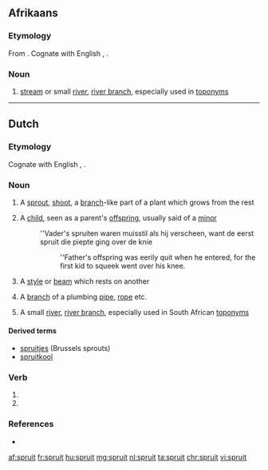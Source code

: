 ==Afrikaans==

===Etymology===
From {{etyl|nl|af}} {{term|spruit|lang=nl}}. Cognate with English {{term|sprite|lang=en}}, {{term|sprout|lang=en}}.

===Noun===
{{af-noun|spruite|spruitjie}}

# {{context|geography|lang=af}} [[stream]] or small [[river]], [[river branch]], especially used in [[toponym]]s

----

==Dutch==

===Etymology===
{{rfe|lang=nl}}
Cognate with English {{term|sprite|lang=en}}, {{term|sprout|lang=en}}.

===Noun===
{{nl-noun|c|spruiten|spruitje}}

# {{context|botany|lang=nl}} A [[sprout]], [[shoot]], a [[branch]]-like part of a plant which grows from the rest
# A [[child]], seen as a parent's [[offspring]], usually said of a [[minor]]
#: ''Vader's spruiten waren muisstil als hij verscheen, want de eerst spruit die piepte ging over de knie
#:: ''Father's offspring was eerily quit when he entered, for the first kid to squeek went over his knee.
# {{context|construction|lang=nl}} A [[style]] or [[beam]] which rests on another
# A [[branch]] of a plumbing [[pipe]], [[rope]] etc.
# {{context|geography|lang=af}} A small [[river]], [[river branch]], especially used in South African [[toponym]]s

====Derived terms====
* [[spruitjes]] (Brussels sprouts)
* [[spruitkool]]

===Verb===
{{nl-verb-form}}

# {{nl-verb form of|p=123|n=sg|t=pres|m=ind|spruiten}}
# {{nl-verb form of|m=imp|spruiten}}

===References===
* {{R:Koenen}}

[[af:spruit]]
[[fr:spruit]]
[[hu:spruit]]
[[mg:spruit]]
[[nl:spruit]]
[[ta:spruit]]
[[chr:spruit]]
[[vi:spruit]]